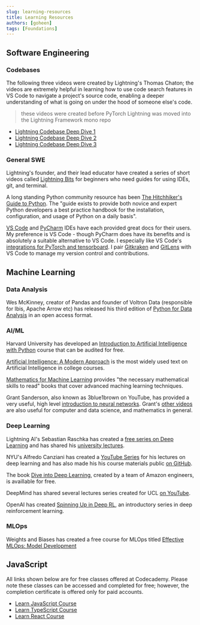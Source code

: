 ```yaml
---
slug: learning-resources
title: Learning Resources
authors: [goheen]
tags: [Foundations]
---
```


## Software Engineering

### Codebases

The following three videos were created by Lightning's Thomas Chaton; the videos are extremely helpful in learning how to use code search features in VS Code to navigate a project's source code, enabling a deeper understanding of what is going on under the hood of someone else's code.

> these videos were created before PyTorch Lightning was moved into the Lightning Framework mono repo

- [Lightning Codebase Deep Dive 1](https://youtu.be/aEeh9ucKUkU)
- [Lightning Codebase Deep Dive 2](https://youtu.be/NEpRYqdsm54)
- [Lightning Codebase Deep Dive 3](https://youtu.be/x4d4RDNJaZk)

### General SWE

Lightning's founder, and their lead educator have created a series of short videos called [Lightning Bits](https://lightning.ai/pages/ai-education/#bits) for beginners who need guides for using IDEs, git, and terminal.

A long standing Python community resource has been [The Hitchhiker's Guide to Python](https://docs.python-guide.org). The "guide exists to provide both novice and expert Python developers a best practice handbook for the installation, configuration, and usage of Python on a daily basis".

[VS Code](https://code.visualstudio.com/docs) and [PyCharm](https://www.jetbrains.com/help/pycharm/installation-guide.html) IDEs have each provided great docs for their users. My preference is VS Code - though PyCharm does have its benefits and is absolutely a suitable alternative to VS Code. I especially like VS Code's [integrations for PyTorch and tensorboard](https://code.visualstudio.com/docs/datascience/pytorch-support). I pair [Gitkraken](https://www.gitkraken.com) and [GitLens](https://www.gitkraken.com/gitlens) with VS Code to manage my version control and contributions.

## Machine Learning

### Data Analysis

Wes McKinney, creator of Pandas and founder of Voltron Data (responsible for Ibis, Apache Arrow etc) has released his third edition of [Python for Data Analysis](https://wesmckinney.com/book/) in an open access format.

### AI/ML

Harvard University has developed an [Introduction to Artificial Intelligence with Python](https://www.edx.org/course/cs50s-introduction-to-artificial-intelligence-with-python) course that can be audited for free.

[Artificial Intelligence: A Modern Approach](https://www.google.com/books/edition/_/koFptAEACAAJ?hl=en&sa=X&ved=2ahUKEwj3rILozs78AhV1gIQIHbMWCtsQ8fIDegQIAxBB) is the most widely used text on Artificial Intelligence in college courses.

[Mathematics for Machine Learning](https://mml-book.github.io) provides "the necessary mathematical skills to read" books that cover advanced maching learning techniques.

Grant Sanderson, also known as 3blue1brown on YouTube, has provided a very useful, high level [introduction to neural networks](https://www.3blue1brown.com/topics/neural-networks). Grant's [other videos](https://www.3blue1brown.com/#lessons) are also useful for computer and data science, and mathematics in general.

### Deep Learning

Lightning AI's Sebastian Raschka has created a [free series on Deep Learning](https://lightning.ai/pages/courses/deep-learning-fundamentals/) and has shared his [university lectures](https://sebastianraschka.com/teaching/).

NYU's Alfredo Canziani has created a [YouTube Series](https://www.youtube.com/playlist?list=PLLHTzKZzVU9e6xUfG10TkTWApKSZCzuBI) for his lectures on deep learning and has also made his his course materials public [on GitHub](https://github.com/Atcold/NYU-DLSP21).

The book [Dive into Deep Learning](http://d2l.ai/#), created by a team of Amazon engineers, is availlable for free.

DeepMind has shared several lectures series created for UCL [on YouTube](https://www.youtube.com/c/DeepMind/playlists?view=50&sort=dd&shelf_id=9).

OpenAI has created [Spinning Up in Deep RL](https://spinningup.openai.com/en/latest/), an introductory series in deep reinforcement learning.

### MLOps

Weights and Biases has created a free course for MLOps titled [Effective MLOps: Model Development](https://www.wandb.courses/courses/effective-mlops-model-development)

## JavaScript

All links shown below are for free classes offered at Codecademy. Please note these classes can be accessed and completed for free; however, the completion certificate is offered only for paid accounts.

- [Learn JavaScript Course](https://www.codecademy.com/learn/introduction-to-javascript)
- [Learn TypeScript Course](https://www.codecademy.com/learn/learn-typescript)
- [Learn React Course](https://www.codecademy.com/learn/react-101)
